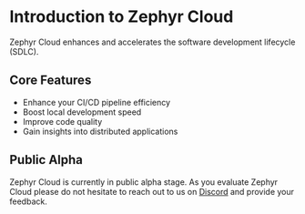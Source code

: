 # Introduction to Zephyr Cloud

Zephyr Cloud enhances and accelerates the software development lifecycle (SDLC).

## Core Features

* Enhance your CI/CD pipeline efficiency
* Boost local development speed
* Improve code quality
* Gain insights into distributed applications

## Public Alpha

Zephyr Cloud is currently in public alpha stage. As you evaluate Zephyr Cloud please do not hesitate to reach out to us on [Discord](https://discord.gg/EqFbSSt8Hx) and provide your feedback.
